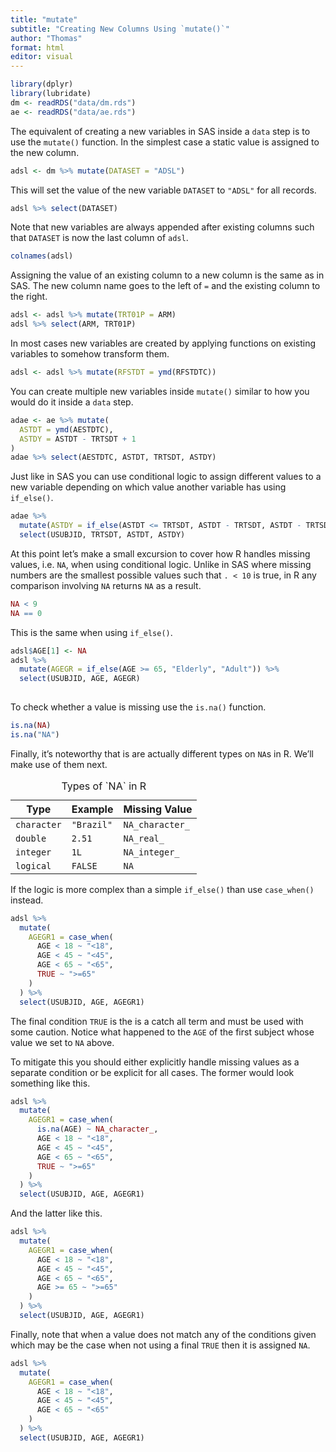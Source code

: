 ```yaml
---
title: "mutate"
subtitle: "Creating New Columns Using `mutate()`"
author: "Thomas"
format: html
editor: visual
---
```


```r
library(dplyr)
library(lubridate)
dm <- readRDS("data/dm.rds")
ae <- readRDS("data/ae.rds")
```

The equivalent of creating a new variables in SAS inside a `data` step is to use the `mutate()` function. In the simplest case a static value is assigned to the new column.

```r
adsl <- dm %>% mutate(DATASET = "ADSL")
```

This will set the value of the new variable `DATASET` to `"ADSL"` for all records.

```r
adsl %>% select(DATASET)
```

Note that new variables are always appended after existing columns such that `DATASET` is now the last column of `adsl`.

```r
colnames(adsl)
```

Assigning the value of an existing column to a new column is the same as in SAS. The new column name goes to the left of `=` and the existing column to the right.

```r
adsl <- adsl %>% mutate(TRT01P = ARM)
adsl %>% select(ARM, TRT01P)
```

In most cases new variables are created by applying functions on existing variables to somehow transform them.

```r
adsl <- adsl %>% mutate(RFSTDT = ymd(RFSTDTC))
```

You can create multiple new variables inside `mutate()` similar to how you would do it inside a `data` step.

```r
adae <- ae %>% mutate(
  ASTDT = ymd(AESTDTC),
  ASTDY = ASTDT - TRTSDT + 1
)
adae %>% select(AESTDTC, ASTDT, TRTSDT, ASTDY)
```

Just like in SAS you can use conditional logic to assign different values to a new variable depending on which value another variable has using `if_else()`.

```r
adae %>%
  mutate(ASTDY = if_else(ASTDT <= TRTSDT, ASTDT - TRTSDT, ASTDT - TRTSDT + 1)) %>% 
  select(USUBJID, TRTSDT, ASTDT, ASTDY)
```

At this point let's make a small excursion to cover how R handles missing values, i.e. `NA`, when using conditional logic. Unlike in SAS where missing numbers are the smallest possible values such that `. < 10` is true, in R any comparison involving `NA` returns `NA` as a result.

```r
NA < 9
NA == 0
```

This is the same when using `if_else()`.

```r
adsl$AGE[1] <- NA
adsl %>% 
  mutate(AGEGR = if_else(AGE >= 65, "Elderly", "Adult")) %>% 
  select(USUBJID, AGE, AGEGR)
  
```

To check whether a value is missing use the `is.na()` function.

```r
is.na(NA)
is.na("NA")
```

Finally, it's noteworthy that is are actually different types on `NA`s in R. We'll make use of them next.

| Type        | Example    | Missing Value   |
|-------------|------------|-----------------|
| `character` | `"Brazil"` | `NA_character_` |
| `double`    | `2.51`     | `NA_real_`      |
| `integer`   | `1L`       | `NA_integer_`   |
| `logical`   | `FALSE`    | `NA`            |

: Types of \`NA\` in R

If the logic is more complex than a simple `if_else()` than use `case_when()` instead.

```r
adsl %>% 
  mutate(
    AGEGR1 = case_when(
      AGE < 18 ~ "<18",
      AGE < 45 ~ "<45",
      AGE < 65 ~ "<65",
      TRUE ~ ">=65"
    ) 
  ) %>% 
  select(USUBJID, AGE, AGEGR1)
```

The final condition `TRUE` is the is a catch all term and must be used with some caution. Notice what happened to the `AGE` of the first subject whose value we set to `NA` above.

To mitigate this you should either explicitly handle missing values as a separate condition or be explicit for all cases. The former would look something like this.

```r
adsl %>% 
  mutate(
    AGEGR1 = case_when(
      is.na(AGE) ~ NA_character_,
      AGE < 18 ~ "<18",
      AGE < 45 ~ "<45",
      AGE < 65 ~ "<65",
      TRUE ~ ">=65"
    ) 
  ) %>% 
  select(USUBJID, AGE, AGEGR1)
```

And the latter like this.

```r
adsl %>% 
  mutate(
    AGEGR1 = case_when(
      AGE < 18 ~ "<18",
      AGE < 45 ~ "<45",
      AGE < 65 ~ "<65",
      AGE >= 65 ~ ">=65"
    ) 
  ) %>% 
  select(USUBJID, AGE, AGEGR1)
```

Finally, note that when a value does not match any of the conditions given which may be the case when not using a final `TRUE` then it is assigned `NA`.

```r
adsl %>% 
  mutate(
    AGEGR1 = case_when(
      AGE < 18 ~ "<18",
      AGE < 45 ~ "<45",
      AGE < 65 ~ "<65"
    ) 
  ) %>% 
  select(USUBJID, AGE, AGEGR1)
```
